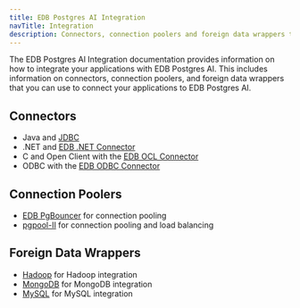 ```yaml
---
title: EDB Postgres AI Integration
navTitle: Integration
description: Connectors, connection poolers and foreign data wrappers to integrate your applications with EDB Postgres AI.
---
```


The EDB Postgres AI Integration documentation provides information on how to integrate your applications with EDB Postgres AI. This includes information on connectors, connection poolers, and foreign data wrappers that you can use to connect your applications to EDB Postgres AI.

## Connectors

- Java and [JDBC](/jdbc_connector/latest/)
- .NET and [EDB .NET Connector](/net_connector/latest/)
- C and Open Client with the [EDB OCL Connector](/ocl_connector/latest/)
- ODBC with the [EDB ODBC Connector](/odbc_connector/latest/)

## Connection Poolers

- [EDB PgBouncer](/pgbouncer/latest/) for connection pooling
- [pgpool-II](/pgpool/latest/) for connection pooling and load balancing

## Foreign Data Wrappers

- [Hadoop](/hadoop_data_adapter/latest/) for Hadoop integration
- [MongoDB](/mongo_data_adapter/latest/) for MongoDB integration
- [MySQL](/mysql_data_adapter/latest/) for MySQL integration